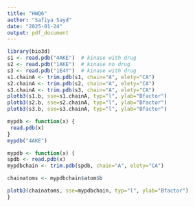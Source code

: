 ```yaml
---
title: "HWQ6"
author: "Safiya Sayd"
date: "2025-01-24"
output: pdf_document
---
```


```r
library(bio3d) 
s1 <- read.pdb("4AKE")  # kinase with drug 
s2 <- read.pdb("1AKE")  # kinase no drug 
s3 <- read.pdb("1E4Y")  # kinase with drug
s1.chainA <- trim.pdb(s1, chain="A", elety="CA")
s2.chainA <- trim.pdb(s2, chain="A", elety="CA")
s3.chainA <- trim.pdb(s3, chain="A", elety="CA")
plotb3(s1.b, sse=s1.chainA, typ="l", ylab="Bfactor")
plotb3(s2.b, sse=s2.chainA, typ="l", ylab="Bfactor")
plotb3(s3.b, sse=s3.chainA, typ="l", ylab="Bfactor")
```


```r
mypdb <- function(x) {
 read.pdb(x) 
}
mypdb("4AKE")
```

```r
mypdb <- function(x) {
spdb <- read.pdb(x)
mypdbchain <- trim.pdb(spdb, chain="A", elety="CA") 

chainatoms <- mypdbchain$atom$b

plotb3(chainatoms, sse=mypdbchain, typ="l", ylab="Bfactor")
}
```




